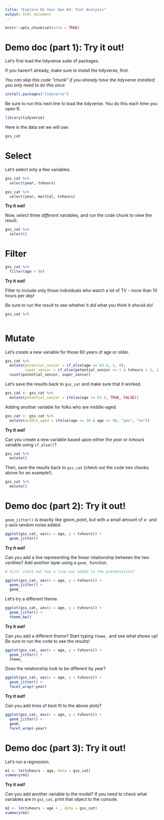 ```yaml
---
title: "Explore On Your Own #2: Text Analysis"
output: html_document
---
```


```r
knitr::opts_chunk$set(echo = TRUE)
```

# Demo doc (part 1): Try it out!

Let's first load the tidyverse suite of packages.

If you haven't already, make sure to install the tidyverse, first.

*You can skip this code "chunk" if you already have the tidyverse installed; you only need to do this once*

```r
install.packages("tidyverse")
```

Be sure to run this next line to load the tidyverse. You do this each time you open R.

```r
library(tidyverse)
```

Here is the data set we will use:

```r
gss_cat
```

# Select

Let's select only a few variables.

```r
gss_cat %>% 
  select(year, tvhours)

gss_cat %>% 
  select(year, marital, tvhours)
```

**Try it out!**

Now, select three *different* variables, and run the code chunk to view the result.

```r
gss_cat %>% 
  select()
```

# Filter

```r
gss_cat %>% 
  filter(age > 60)
```

**Try it out!**

Filter to include only those individuals who watch a lot of TV - more than 10 hours per *day*!

Be sure to run the result to see whether it did what you think it should do!

```r
gss_cat %>% 
  
```

# Mutate

Let's create a new variable for those 60 years of age or older.

```r
gss_cat %>% 
  mutate(potential_senior = if_else(age >= 63.5, 1, 0),
         super_senior = if_else(potential_senior == 1 & tvhours < 2, 1, 0)) %>% 
  count(potential_senior, super_senior)
```

Let's save the results back to `gss_cat` and make sure that it worked.

```r
gss_cat <- gss_cat %>% 
  mutate(potential_senior = ifelse(age >= 63.5, TRUE, FALSE))
```

Adding another variable for folks who are middle-aged.

```r
gss_cat <- gss_cat %>% 
  mutate(middle_aged = ifelse(age >= 30 & age <= 40, "yes", "no"))
```

**Try it out!**

Can you create a new variable based upon either the *year* or *tvhours* variable using `if_else()`? 

```r
gss_cat %>% 
  mutate()
```

Then, save the results back to `gss_cat` (check out the code two chunks above for an example!).

```r
gss_cat %>% 
  mutate()
```

# Demo doc (part 2): Try it out!

`geom_jitter()` is exactly like geom_point, but with a small amount of x- and y-axis random noise added.

```r
ggplot(gss_cat, aes(x = age, y = tvhours)) +
  geom_jitter()
```

**Try it out!**

Can you add a line representing the linear relationship between the two varibles? Add another layer using a `geom_` function.


```r
# hint: check out how a line was added in the presentation? 

ggplot(gss_cat, aes(x = age, y = tvhours)) +
  geom_jitter() +
  geom_
```

Let's try a different theme.

```r
ggplot(gss_cat, aes(x = age, y = tvhours)) +
  geom_jitter() +
  theme_bw()
```

**Try it out!**

Can you add a different theme? Start typing `theme_` and see what shows up! Be sure to run the code to see the results!

```r
ggplot(gss_cat, aes(x = age, y = tvhours)) +
  geom_jitter() +
  theme_
```

Does the relationship look to be different by year?

```r
ggplot(gss_cat, aes(x = age, y = tvhours)) +
  geom_jitter() +
  facet_wrap(~year)
```

**Try it out!**

Can you add lines of best fit to the above plots?

```r
ggplot(gss_cat, aes(x = age, y = tvhours)) +
  geom_jitter() +
  geom_
  facet_wrap(~year)
```

# Demo doc (part 3): Try it out!

Let's run a regression.

```r
m1 <- lm(tvhours ~ age, data = gss_cat)
summary(m1)
```

**Try it out!**

Can you add another variable to the model? If you need to check what variables are in `gss_cat`, print that object to the console.

```r
m2 <- lm(tvhours ~ age + , data = gss_cat)
summary(m1)
```